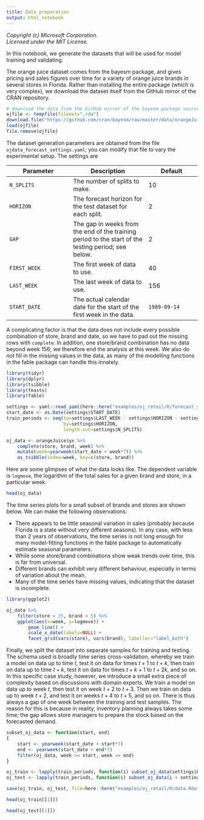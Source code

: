 ```yaml
---
title: Data preparation
output: html_notebook
---
```


_Copyright (c) Microsoft Corporation._<br/>
_Licensed under the MIT License._

In this notebook, we generate the datasets that will be used for model training and validating. 

The orange juice dataset comes from the bayesm package, and gives pricing and sales figures over time for a variety of orange juice brands in several stores in Florida. Rather than installing the entire package (which is very complex), we download the dataset itself from the GitHub mirror of the CRAN repository.

```r
# download the data from the GitHub mirror of the bayesm package source
ojfile <- tempfile(fileext=".rda")
download.file("https://github.com/cran/bayesm/raw/master/data/orangeJuice.rda", ojfile)
load(ojfile)
file.remove(ojfile)
```

The dataset generation parameters are obtained from the file `ojdata_forecast_settings.yaml`; you can modify that file to vary the experimental setup. The settings are

| Parameter | Description | Default | 
|-----------|-------------|---------|
| `N_SPLITS` | The number of splits to make. | 10 |
| `HORIZON` | The forecast horizon for the test dataset for each split. | 2 |
| `GAP` | The gap in weeks from the end of the training period to the start of the testing period; see below. | 2 |
| `FIRST_WEEK` | The first week of data to use. | 40 |
| `LAST_WEEK` | The last week of data to use. | 156 |
| `START_DATE` | The actual calendar date for the start of the first week in the data. | `1989-09-14` |

A complicating factor is that the data does not include every possible combination of store, brand and date, so we have to pad out the missing rows with `complete`. In addition, one store/brand combination has no data beyond week 156; we therefore end the analysis at this week. We also do _not_ fill in the missing values in the data, as many of the modelling functions in the fable package can handle this innately.

```r
library(tidyr)
library(dplyr)
library(tsibble)
library(feasts)
library(fable)

settings <- yaml::read_yaml(here::here("examples/oj_retail/R/forecast_settings.yaml"))
start_date <- as.Date(settings$START_DATE)
train_periods <- seq(to=settings$LAST_WEEK - settings$HORIZON - settings$GAP + 1,
                     by=settings$HORIZON,
                     length.out=settings$N_SPLITS)

oj_data <- orangeJuice$yx %>%
    complete(store, brand, week) %>%
    mutate(week=yearweek(start_date + week*7)) %>%
    as_tsibble(index=week, key=c(store, brand))
```

Here are some glimpses of what the data looks like. The dependent variable is `logmove`, the logarithm of the total sales for a given brand and store, in a particular week.

```r
head(oj_data)
```

The time series plots for a small subset of brands and stores are shown below. We can make the following observations:

- There appears to be little seasonal variation in sales (probably because Florida is a state without very different seasons). In any case, with less than 2 years of observations, the time series is not long enough for many model-fitting functions in the fable package to automatically estimate seasonal parameters.
- While some store/brand combinations show weak trends over time, this is far from universal.
- Different brands can exhibit very different behaviour, especially in terms of variation about the mean.
- Many of the time series have missing values, indicating that the dataset is incomplete.


```r
library(ggplot2)

oj_data %>%
    filter(store < 25, brand < 5) %>%
    ggplot(aes(x=week, y=logmove)) +
        geom_line() +
        scale_x_date(labels=NULL) +
        facet_grid(vars(store), vars(brand), labeller="label_both")
```

Finally, we split the dataset into separate samples for training and testing. The schema used is broadly time series cross-validation, whereby we train a model on data up to time $t$, test it on data for times $t+1$ to $t+k$, then train on data up to time $t+k$, test it on data for times $t+k+1$ to $t+2k$, and so on. In this specific case study, however, we introduce a small extra piece of complexity based on discussions with domain experts. We train a model on data up to week $t$, then test it on week $t+2$ to $t+3$. Then we train on data up to week $t+2$, and test it on weeks $t+4$ to $t+5$, and so on. There is thus always a gap of one week between the training and test samples. The reason for this is because in reality, inventory planning always takes some time; the gap allows store managers to prepare the stock based on the forecasted demand.

```r
subset_oj_data <- function(start, end)
{
    start <- yearweek(start_date + start*7)
    end <- yearweek(start_date + end*7)
    filter(oj_data, week >= start, week <= end)
}

oj_train <- lapply(train_periods, function(i) subset_oj_data(settings$FIRST_WEEK, i))
oj_test <- lapply(train_periods, function(i) subset_oj_data(i + settings$GAP, i + settings$GAP + settings$HORIZON - 1))

save(oj_train, oj_test, file=here::here("examples/oj_retail/R/data.Rdata"))

head(oj_train[[1]])

head(oj_test[[1]])
```
